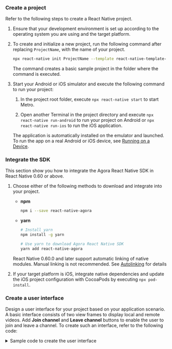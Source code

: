 <PlatformWrapper platform="react-native">

### Create a project

Refer to the following steps to create a React Native project.

1. Ensure that your development environment is set up according to the operating system you are using and the target platform.

1. To create and initialize a new project, run the following command after replacing `ProjectName`, with the name of your project.

    ```bash
    npx react-native init ProjectName --template react-native-template-typescript
    ```

    The command creates a basic sample project in the folder where the command is executed.

1. Start your Android or iOS simulator and execute the following command to run your project:

    1. In the project root folder, execute `npx react-native start` to start Metro.

    1. Open another Terminal in the project directory and execute `npx react-native run-android` to run your project on Android or `npx react-native run-ios` to run the iOS application.

    The application is automatically installed on the emulator and launched. To run the app on a real Android or iOS device, see [Running on a Device](https://reactnative.dev/docs/running-on-device).

### Integrate the SDK

This section show you how to integrate the Agora React Native SDK in React Native 0.60 or above.

1. Choose either of the following methods to download and integrate <Vpd k="SDK"/> into your project.

    * **npm**

        ```bash
        npm i --save react-native-agora
        ```

    * **yarn**

        ```bash
        # Install yarn
        npm install -g yarn
        
        # Use yarn to download Agora React Native SDK
        yarn add react-native-agora
        ```

    <Admonition type="info" title="Information">React Native 0.60.0 and later support automatic linking of native modules. Manual linking is not recommended. See [Autolinking](https://github.com/react-native-community/cli/blob/master/docs/autolinking.md) for details</Admonition>

1. If your target platform is iOS, integrate native dependencies and update the iOS project configuration with CocoaPods by executing `npx pod-install`.

### Create a user interface
Design a user interface for your project based on your application scenario. A basic interface consists of two view frames to display local and remote videos. Add **Join channel** and **Leave channel** buttons to enable the user to join and leave a channel. To create such an interface, refer to the following code:

<details>
<summary>Sample code to create the user interface</summary>

```jsx
// Import React Hooks
import React, {useRef, useState, useEffect} from 'react';
// Import user interface elements
import {
    SafeAreaView,
    ScrollView,
    StyleSheet,
    Text,
    View,
    Switch,
} from 'react-native';

const App = () => {
    const agoraEngineRef = useRef<IRtcEngine>(); // IRtcEngine instance
    const [isJoined, setIsJoined] = useState(false); // Whether the local user has joined the channel
    const [isHost, setIsHost] = useState(true); // User role
    const [remoteUid, setRemoteUid] = useState(0); // Uid of the remote user
    const [message, setMessage] = useState(''); // Message for the user

    // Render user interface
    return (
    <SafeAreaView style={styles.main}>
        <Text style={styles.head}>Agora Video SDK Quickstart</Text>
        <View style={styles.btnContainer}>
            <Text onPress={join} style={styles.button}>
                Join channel
            </Text>
            <Text onPress={leave} style={styles.button}>
                Leave channel
            </Text>
        </View>
        <View style={styles.btnContainer}>
            <Text>Audience</Text>
            <Switch
                onValueChange={switchValue => {
                    setIsHost(switchValue);
                    if (isJoined) {
                    leave();
                    }
                }}
                value={isHost}
            />
            <Text>Host</Text>
        </View>        
        <ScrollView
            style={styles.scroll}
            contentContainerStyle={styles.scrollContainer}>
            {isJoined ? (
                <React.Fragment key={0}>
                <RtcSurfaceView canvas={{uid: 0}} style={styles.videoView} />
                <Text>Local user uid: {uid}</Text>
                </React.Fragment>
            ) : (
                <Text>Join a channel</Text>
            )}
            {isJoined && !isHost && remoteUid !== 0 ? (
                <React.Fragment key={remoteUid}>
                <RtcSurfaceView
                    canvas={{uid: remoteUid}}
                    style={styles.videoView}
                />
                <Text>Remote user uid: {remoteUid}</Text>
                </React.Fragment>
            ) : (
                <Text>{isJoined && !isHost ? 'Waiting for remote users to join' : ''}</Text>
            )}
            <Text style={styles.info}>{message}</Text>
        </ScrollView>
    </SafeAreaView>
);

	// Display information
    function showMessage(msg: string) {
        setMessage(msg);
    }
};

// Define the UI style
const styles = StyleSheet.create({
    button: {
        paddingHorizontal: 25,
        paddingVertical: 4,
        fontWeight: 'bold',
        color: '#ffffff',
        backgroundColor: '#0055cc',
        margin: 5,
    },
    main: {flex: 1, alignItems: 'center'},
    scroll: {flex: 1, backgroundColor: '#ddeeff', width: '100%'},
    scrollContainer: {alignItems: 'center'},
    videoView: {width: '90%', height: 200},
    btnContainer: {flexDirection: 'row', justifyContent: 'center'},
    head: {fontSize: 20},
    info: {backgroundColor: '#ffffe0', paddingHorizontal: 8, color: '#0000ff'}
});
```
</details>

</PlatformWrapper>